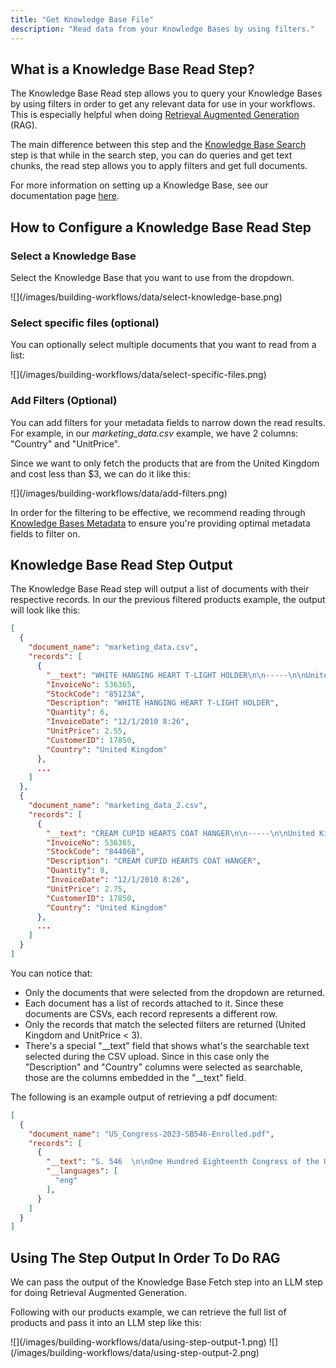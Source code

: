 ```yaml
---
title: "Get Knowledge Base File"
description: "Read data from your Knowledge Bases by using filters."
---
```


## What is a Knowledge Base Read Step?

The Knowledge Base Read step allows you to query your Knowledge Bases by using filters in order to get any relevant data for use in your workflows. This is especially helpful when doing [Retrieval Augmented Generation](https://en.wikipedia.org/wiki/Retrieval-augmented_generation) (RAG).

The main difference between this step and the [Knowledge Base Search](/building-workflows/workflow-steps/memory-steps/memory-search) step is that while in the search step, you can do queries and get text chunks, the read step allows you to apply filters and get full documents.

For more information on setting up a Knowledge Base, see our documentation page [here](/your-data/memory-stores).

## How to Configure a Knowledge Base Read Step

### Select a Knowledge Base

Select the Knowledge Base that you want to use from the dropdown.

<Frame>
![](/images/building-workflows/data/select-knowledge-base.png)
</Frame>

### Select specific files (optional)

You can optionally select multiple documents that you want to read from a list:

<Frame>
![](/images/building-workflows/data/select-specific-files.png)
</Frame>

### Add Filters (Optional)

You can add filters for your metadata fields to narrow down the read results. For example, in our *marketing\_data.csv* example, we have 2 columns: "Country" and "UnitPrice".

Since we want to only fetch the products that are from the United Kingdom and cost less than $3, we can do it like this:

<Frame>
![](/images/building-workflows/data/add-filters.png)
</Frame>

In order for the filtering to be effective, we recommend reading through [Knowledge Bases Metadata](/your-data/memory-stores/memory-stores-metadata) to ensure you're providing optimal metadata fields to filter on.

## Knowledge Base Read Step Output

The Knowledge Base Read step will output a list of documents with their respective records. In our the previous filtered products example, the output will look like this:

```json expandable
[
  {
    "document_name": "marketing_data.csv",
    "records": [
      {
        "__text": "WHITE HANGING HEART T-LIGHT HOLDER\n\n-----\n\nUnited Kingdom",
        "InvoiceNo": 536365,
        "StockCode": "85123A",
        "Description": "WHITE HANGING HEART T-LIGHT HOLDER",
        "Quantity": 6,
        "InvoiceDate": "12/1/2010 8:26",
        "UnitPrice": 2.55,
        "CustomerID": 17850,
        "Country": "United Kingdom"
      },
      ...
    ]
  },
  {
    "document_name": "marketing_data_2.csv",
    "records": [
      {
        "__text": "CREAM CUPID HEARTS COAT HANGER\n\n-----\n\nUnited Kingdom",
        "InvoiceNo": 536365,
        "StockCode": "84406B",
        "Description": "CREAM CUPID HEARTS COAT HANGER",
        "Quantity": 8,
        "InvoiceDate": "12/1/2010 8:26",
        "UnitPrice": 2.75,
        "CustomerID": 17850,
        "Country": "United Kingdom"
      },
      ...
    ]
  }
]
```

You can notice that:

- Only the documents that were selected from the dropdown are returned.
- Each document has a list of records attached to it. Since these documents are CSVs, each record represents a different row.
- Only the records that match the selected filters are returned (United Kingdom and UnitPrice < 3).
- There's a special "\_\_text" field that shows what's the searchable text selected during the CSV upload. Since in this case only the "Description" and "Country" columns were selected as searchable, those are the columns embedded in the "\_\_text" field.

The following is an example output of retrieving a pdf document:

```json
[
  {
    "document_name": "US_Congress-2023-SB546-Enrolled.pdf",
    "records": [
      {
        "__text": "S. 546  \n\nOne Hundred Eighteenth Congress of the United States of America\n\nAT T H E S E C O N D S E S S I O N\n\nBegun and held at the City of Washington on Wednesday, the third day of January, two thousand and twenty four\n\nAn Act\n\nTo amend the Omnibus Crime Control and Safe Streets Act of 1968 to authorize law enforcement agencies to use COPS grants for recruitment activities, and for other purposes...",
        "__languages": [
          "eng"
        ],
      }
    ]
  }
]
```

## Using The Step Output In Order To Do RAG

We can pass the output of the Knowledge Base Fetch step into an LLM step for doing Retrieval Augmented Generation.

Following with our products example, we can retrieve the full list of products and pass it into an LLM step like this:

<Frame>
![](/images/building-workflows/data/using-step-output-1.png)
</Frame>
<Frame>
![](/images/building-workflows/data/using-step-output-2.png)
</Frame>
